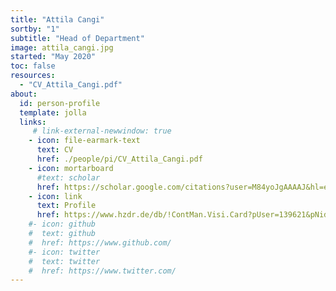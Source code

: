 ```yaml
---
title: "Attila Cangi"
sortby: "1"
subtitle: "Head of Department"
image: attila_cangi.jpg
started: "May 2020"
toc: false
resources: 
  - "CV_Attila_Cangi.pdf"
about:
  id: person-profile
  template: jolla
  links:
     # link-external-newwindow: true
    - icon: file-earmark-text
      text: CV
      href: ./people/pi/CV_Attila_Cangi.pdf
    - icon: mortarboard
      #text: scholar
      href: https://scholar.google.com/citations?user=M84yoJgAAAAJ&hl=en
    - icon: link 
      text: Profile
      href: https://www.hzdr.de/db/!ContMan.Visi.Card?pUser=139621&pNid=1227&pLang=en
    #- icon: github
    #  text: github
    #  href: https://www.github.com/
    #- icon: twitter
    #  text: twitter
    #  href: https://www.twitter.com/
---
```


:::{#person-profile}
:::

<!---
## Biography
## Experience
## Education
-->
